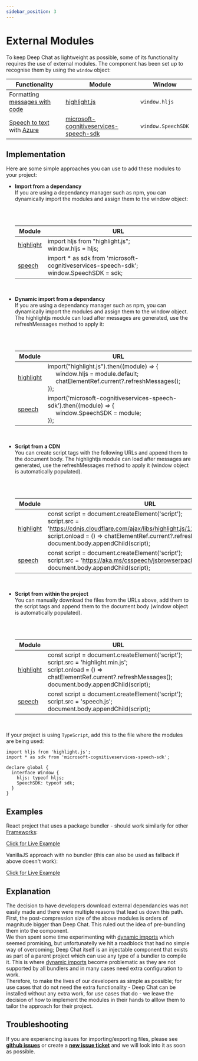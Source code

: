 ```yaml
---
sidebar_position: 3
---
```


# External Modules

To keep Deep Chat as lightweight as possible, some of its functionality requires the use of external modules.
The component has been set up to recognise them by using the `window` object:

| Functionality                                                                           | Module                                                                                                         | Window             |
| --------------------------------------------------------------------------------------- | -------------------------------------------------------------------------------------------------------------- | ------------------ |
| Formatting [messages with code](WORK)                                                   | [highlight.js](https://www.npmjs.com/package/highlight.js?activeTab=readme)                                    | `window.hljs`      |
| [Speech to text](../docs/speech#speechToText) with [Azure](../docs/speech#AzureOptions) | [microsoft-cognitiveservices-speech-sdk](https://www.npmjs.com/package/microsoft-cognitiveservices-speech-sdk) | `window.SpeechSDK` |

## Implementation

Here are some simple approaches you can use to add these modules to your project:

- <b>Import from a dependancy</b> <br />
  If you are using a dependancy manager such as npm, you can dynamically import the modules and assign them to the window
  object:

  <br />
  <br />

  | Module                                                                         | URL                                                                                            |
  | ------------------------------------------------------------------------------ | ---------------------------------------------------------------------------------------------- |
  | [highlight](https://www.npmjs.com/package/highlight.js?activeTab=readme)       | import hljs from "highlight.js"; <br /> window.hljs = hljs;                                    |
  | [speech](https://www.npmjs.com/package/microsoft-cognitiveservices-speech-sdk) | import \* as sdk from 'microsoft-cognitiveservices-speech-sdk'; <br /> window.SpeechSDK = sdk; |

  <br />

- <b>Dynamic import from a dependancy</b> <br />
  If you are using a dependancy manager such as npm, you can dynamically import the modules and assign them to the window
  object. The highlightjs module can load after messages are generated, use the refreshMessages method to apply it:

  <br />
  <br />

  | Module                                                                         | URL                                                                                                                                                                                           |
  | ------------------------------------------------------------------------------ | --------------------------------------------------------------------------------------------------------------------------------------------------------------------------------------------- |
  | [highlight](https://www.npmjs.com/package/highlight.js?activeTab=readme)       | import("highlight.js").then((module) => { <br /> &nbsp;&nbsp;&nbsp;&nbsp; window.hljs = module.default; <br /> &nbsp;&nbsp;&nbsp;&nbsp; chatElementRef.current?.refreshMessages(); <br /> }); |
  | [speech](https://www.npmjs.com/package/microsoft-cognitiveservices-speech-sdk) | import('microsoft-cognitiveservices-speech-sdk').then((module) => { <br /> &nbsp;&nbsp;&nbsp;&nbsp; window.SpeechSDK = module; <br /> });                                                     |

  <br />

- <b>Script from a CDN</b> <br />
  You can create script tags with the following URLs and append them to the document body. The highlightjs module can load
  after messages are generated, use the refreshMessages method to apply it (window object is automatically populated).

  <br />
  <br />

  | Module                                                                         | URL                                                                                                                                                                                                                                                                   |
  | ------------------------------------------------------------------------------ | --------------------------------------------------------------------------------------------------------------------------------------------------------------------------------------------------------------------------------------------------------------------- |
  | [highlight](https://www.npmjs.com/package/highlight.js?activeTab=readme)       | const script = document.createElement('script'); <br /> script.src = 'https://cdnjs.cloudflare.com/ajax/libs/highlight.js/11.8.0/highlight.min.js'; <br /> script.onload = () => chatElementRef.current?.refreshMessages(); <br /> document.body.appendChild(script); |
  | [speech](https://www.npmjs.com/package/microsoft-cognitiveservices-speech-sdk) | const script = document.createElement('script'); <br /> script.src = 'https://aka.ms/csspeech/jsbrowserpackageraw'; <br /> document.body.appendChild(script);                                                                                                         |

  <br />

- <b>Script from within the project</b> <br />
  You can manually download the files from the URLs above, add them to the script tags and append them to the document body
  (window object is automatically populated).

  <br />
  <br />

  | Module                                                                         | URL                                                                                                                                                                                                        |
  | ------------------------------------------------------------------------------ | ---------------------------------------------------------------------------------------------------------------------------------------------------------------------------------------------------------- |
  | [highlight](https://www.npmjs.com/package/highlight.js?activeTab=readme)       | const script = document.createElement('script'); <br /> script.src = 'highlight.min.js'; <br /> script.onload = () => chatElementRef.current?.refreshMessages(); <br /> document.body.appendChild(script); |
  | [speech](https://www.npmjs.com/package/microsoft-cognitiveservices-speech-sdk) | const script = document.createElement('script'); <br /> script.src = 'speech.js'; <br /> document.body.appendChild(script);                                                                                |

  <br />

If your project is using `TypeScript`, add this to the file where the modules are being used:

```
import hljs from 'highlight.js';
import * as sdk from 'microsoft-cognitiveservices-speech-sdk';

declare global {
  interface Window {
    hljs: typeof hljs;
    SpeechSDK: typeof sdk;
  }
}
```

## Examples

React project that uses a package bundler - should work similarly for other [Frameworks](./frameworks):

[Click for Live Example](https://stackblitz.com/edit/stackblitz-starters-cebqwu?file=src%2FApp.tsx)

VanillaJS approach with no bundler (this can also be used as fallback if above doesn't work):

[Click for Live Example](https://codesandbox.io/s/deep-chat-vanillajs-external-modules-fgw5k5?file=/index.html)

## Explanation

The decision to have developers download external dependancies was not easily made and there were multiple reasons that
lead us down this path. <br />
First, the post-compression size of the above modules is orders of magnitude bigger than Deep Chat. This
ruled out the idea of pre-bundling them into the component. <br />
We then spent some time experimenting with [dynamic imports](https://developer.mozilla.org/en-US/docs/Web/JavaScript/Reference/Operators/import) which
seemed promising, but unfortunatelly we hit a roadblock that had no simple way of overcoming; Deep Chat itself is an injectable component that
exists as part of a parent project which can use any type of a bundler to compile it. This is where
[dynamic imports](https://developer.mozilla.org/en-US/docs/Web/JavaScript/Reference/Operators/import) become
problematic as they are not supported by all bundlers and in many cases need extra configuration to work. <br />
Therefore, to make the lives of our developers as simple as possible; for use cases that do not need the extra functionality - Deep Chat can
be installed without any extra work, for use cases that do - we leave the decision of how to implement the modules
in their hands to alllow them to tailor the approach for their project.

## Troubleshooting

If you are experiencing issues for importing/exporting files, please see [**github issues**](https://github.com/OvidijusParsiunas/deep-chat/issues) or create
a [**new issue ticket**](https://github.com/OvidijusParsiunas/deep-chat/issues/new) and we will look into
it as soon as possible.
